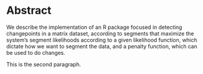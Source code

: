 # Abstract

We describe the implementation of an R package focused in detecting changepoints
in a matrix dataset, according to segments that maximize the system's segment
likelihoods according to a given likelihood function, which dictate how we want
to segment the data, and a penalty function, which can be used to do changes.

This is the second paragraph.
